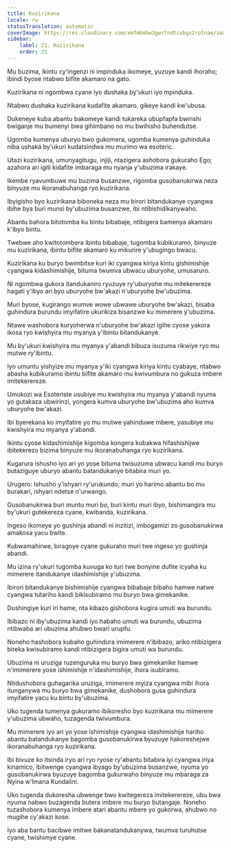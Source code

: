 ```yaml
---
title: Kuzirikana
locale: rw
statusTranslation: automatic
coverImage: https://res.cloudinary.com/xmfm6mhw3gwctndtcubgx2rptnae/image/upload/v1741354419/small_cover_la_gran_rebelion_28716e29d2.webp
sidebar:
    label: 21. Kuzirikana
    order: 21
---
```

Mu buzima, ikintu cy'ingenzi ni impinduka ikomeye, yuzuye kandi ihoraho; ibindi byose ntabwo bifite akamaro na gato.

Kuzirikana ni ngombwa cyane iyo dushaka by'ukuri iyo mpinduka.

Ntabwo dushaka kuzirikana kudafite akamaro, gikeye kandi kw'ubusa.

Dukeneye kuba abantu bakomeye kandi tukareka ubupfapfa bwinshi bwiganje mu bumenyi bwa gihimbano no mu bwihisho buhendutse.

Ugomba kumenya uburyo bwo gukomera, ugomba kumenya guhinduka niba ushaka by'ukuri kudatsindwa mu murimo wa esoteric.

Utazi kuzirikana, umunyagitugu, injiji, ntazigera ashobora gukuraho Ego; azahora ari igiti kidafite imbaraga mu nyanja y'ubuzima irakaye.

Ikembe ryavumbuwe mu buzima busanzwe, rigomba gusobanukirwa neza binyuze mu ikoranabuhanga ryo kuzirikana.

Ibyigisho byo kuzirikana biboneka neza mu birori bitandukanye cyangwa ibihe bya buri munsi by'ubuzima busanzwe, ibi ntibishidikanywaho.

Abantu bahora bitotomba ku bintu bibabaje, ntibigera bamenya akamaro k'ibyo bintu.

Twebwe aho kwitotombera ibintu bibabaje, tugomba kubikuramo, binyuze mu kuzirikana, ibintu bifite akamaro ku mikurire y'ubugingo bwacu.

Kuzirikana ku buryo bwimbitse kuri iki cyangwa kiriya kintu gishimishije cyangwa kidashimishije, bituma twumva ubwacu uburyohe, umusaruro.

Ni ngombwa gukora itandukaniro ryuzuye ry'uburyohe mu mitekerereze hagati y'ibyo ari byo uburyohe bw'akazi n'uburyohe bw'ubuzima.

Muri byose, kugirango wumve wowe ubwawe uburyohe bw'akazi, bisaba guhindura burundu imyifatire ukurikiza bisanzwe ku mimerere y'ubuzima.

Ntawe washobora kuryoherwa n'uburyohe bw'akazi igihe cyose yakora ikosa ryo kwishyira mu myanya y'ibintu bitandukanye.

Mu by'ukuri kwishyira mu myanya y'abandi bibuza isuzuma rikwiye ryo mu mutwe ry'ibintu.

Iyo umuntu yishyize mu myanya y'iki cyangwa kiriya kintu cyabaye, ntabwo abasha kubikuramo ibintu bifite akamaro mu kwivumbura no gukuza imbere imitekerereze.

Umukozi wa Esoteriste usubiye mu kwishyira mu myanya y'abandi nyuma yo gutakaza ubwirinzi, yongera kumva uburyohe bw'ubuzima aho kumva uburyohe bw'akazi.

Ibi byerekana ko imyifatire yo mu mutwe yahinduwe mbere, yasubiye mu kwishyira mu myanya y'abandi.

Ikintu cyose kidashimishije kigomba kongera kubakwa hifashishijwe ibitekerezo bizima binyuze mu ikoranabuhanga ryo kuzirikana.

Kugarura ishusho iyo ari yo yose bituma twisuzuma ubwacu kandi mu buryo butaziguye uburyo abantu batandukanye bitabira muri yo.

Urugero: Ishusho y'ishyari ry'urukundo; muri yo harimo abantu bo mu burakari, ishyari ndetse n'urwango.

Gusobanukirwa buri muntu muri bo, buri kintu muri ibyo, bishimangira mu by'ukuri gutekereza cyane, kwibanda, kuzirikana.

Ingeso ikomeye yo gushinja abandi ni inzitizi, imbogamizi zo gusobanukirwa amakosa yacu bwite.

Kubwamahirwe, biragoye cyane gukuraho muri twe ingeso yo gushinja abandi.

Mu izina ry'ukuri tugomba kuvuga ko turi twe bonyine dufite icyaha ku mimerere itandukanye idashimishije y'ubuzima.

Ibirori bitandukanye bishimishije cyangwa bibabaje bibaho hamwe natwe cyangwa tutariho kandi bikisubiramo mu buryo bwa gimekanike.

Dushingiye kuri iri hame, nta kibazo gishobora kugira umuti wa burundu.

Ibibazo ni iby'ubuzima kandi iyo habaho umuti wa burundu, ubuzima ntibwaba ari ubuzima ahubwo bwari urupfu.

Noneho hashobora kubaho guhindura imimerere n'ibibazo, ariko ntibizigera bireka kwisubiramo kandi ntibizigera bigira umuti wa burundu.

Ubuzima ni uruziga ruzenguruka mu buryo bwa gimekanike hamwe n'imimerere yose ishimishije n'idashimishije, ihora isubiramo.

Ntidushobora guhagarika uruziga, imimerere myiza cyangwa mibi ihora itunganywa mu buryo bwa gimekanike, dushobora gusa guhindura imyifatire yacu ku bintu by'ubuzima.

Uko tugenda tumenya gukuramo ibikoresho byo kuzirikana mu mimerere y'ubuzima ubwaho, tuzagenda twivumbura.

Mu mimerere iyo ari yo yose ishimishije cyangwa idashimishije hariho abantu batandukanye bagomba gusobanukirwa byuzuye hakoreshejwe ikoranabuhanga ryo kuzirikana.

Ibi bivuze ko itsinda iryo ari ryo ryose ry'abantu bitabira iyi cyangwa iriya kinamico, ibitwenge cyangwa ibyago by'ubuzima busanzwe, nyuma yo gusobanukirwa byuzuye bagomba gukurwaho binyuze mu mbaraga za Nyina w'Imana Kundalini.

Uko tugenda dukoresha ubwenge bwo kwitegereza imitekerereze, ubu bwa nyuma nabwo buzagenda butera imbere mu buryo butangaje. Noneho tuzashobora kumenya imbere atari abantu mbere yo gukorwa, ahubwo no mugihe cy'akazi kose.

Iyo aba bantu bacibwe imitwe bakanatandukanywa, twumva turuhutse cyane, twishimye cyane.

